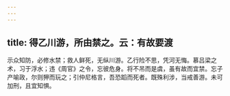 ```yaml
---
---
---
```

title: 得乙川游，所由禁之。云：有故要渡
---



示众知防，必修水禁；救人鲜死，无纵川游。乙行险不思，凭河无悔。慕吕梁之术，习于浮水；违《周官》之令，忘彼危身。将不吊而是虞，虽有故而宜禁。忘子产喻政，尔则狎而玩之；引仲尼格言，吾恐蹈而死者。既殊利涉，当戒善游。未可加刑，且宜知惧。